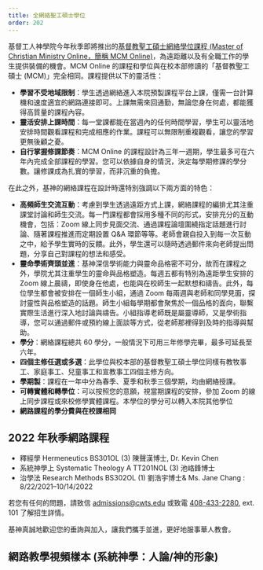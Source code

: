 ```yaml
---
title: 全網絡聖工碩士學位
order: 202
---
```



基督工人神學院今年秋季即將推出的[基督教聖工碩士網絡學位課程 (Master of Christian Ministry Online，簡稱 MCM Online)](/zh/academic/degrees-programs/master-of-christian-ministry-online)，為遠距離以及有全職工作的學生提供裝備的機會。MCM Online 的課程和學位與在校本部修讀的「基督教聖工碩士 (MCM)」完全相同。課程提供以下的靈活性：

- **學習不受地域限制**：學生透過網絡進入本院預製課程平台上課，僅需一台計算機和速度適宜的網路連接即可。上課無需來回通勤，無論您身在何處，都能獲得高質量的課程內容。
- **靈活安排上課時間**：每一堂課都能在當週內的任何時間學習，學生可以靈活地安排時間觀看課程和完成相應的作業。課程可以無限制重複觀看，讓您的學習更無後顧之憂。
- **自行掌握修課節奏**：MCM Online 的課程設計為三年一週期，學生最多可在六年內完成全部課程的學習。您可以依據自身的情況，決定每學期修課的學分數。讓修課成為扎實的學習，而非沉重的負擔。

在此之外，基神的網絡課程在設計時還特別強調以下兩方面的特色：

- **高頻師生交流互動**：考慮到學生透過遠距方式上課，網絡課程的編排尤其注重課堂討論和師生交流。每一門課程都會採用多種不同的形式，安排充分的互動機會，包括：Zoom 線上同步見面交流、通過課程論壇圍繞指定話題進行討論、隨著課程推進而定期設置 Q&A 環節等等。老師會親自投入到每一次互動之中，給予學生實時的反饋。此外，學生還可以隨時透過郵件來向老師提出問題，分享自己對課程的想法和感受。
- **靈命學術齊頭並進**：基神深信學術能力與靈命品格密不可分，故而在課程之外，學院尤其注重學生的靈命與品格塑造。每週五都有特別為遠距學生安排的 Zoom 線上晨禱，即使身在他處，也能與在校師生一起默想和禱告。此外，每位學生都會被安排在一個師生小組，通過 Zoom 每兩週與老師和同學見面，探討靈性與品格塑造的話題。師生小組每學期都會聚焦於一個品格的面向，聯繫實際生活進行深入地討論與禱告。小組指導老師既是屬靈導師，又是學術指導，您可以通過郵件或預約線上面談等方式，從老師那裡得到及時的指導與幫助。
- **學分**：網絡課程總共 60 學分，一般情況下可用三年修學完畢，最多可延長至六年。
- **四個主修任選或多選**：此學位與校本部的基督教聖工碩士學位同樣有教牧事工、家庭事工、兒童事工和宣教事工四個主修方向。
- **學期製**：課程在一年中分為春季、夏季和秋季三個學期，均由網絡授課。
- **可轉實體和轉學位**：可以按照您的意願，視當期課程的安排，參加 Zoom 的線上同步課程或來校修學實體課程。本學位的學分可以轉入本院其他學位
- **網路課程的學分費與在校課相同**

## 2022 年秋季網路課程

- 釋經學 Hermeneutics BS301OL (3) 陳聲漢博士, Dr. Kevin Chen
- 系統神學上 Systematic Theology A TT201NOL (3) 池峈鋒博士
- 治學法 Research Methods BS302OL (1) 劉浩宇博士& Ms. Jane Chang : 8/22/2021–10/14/2022

若您有任何的問題，請致信 [admissions@cwts.edu](mailto:admissions@cwts.edu) 或致電 [408-433-2280](tel:4084332280), ext. 101 了解招生詳情。

基神真誠地歡迎您的垂詢與加入，讓我們攜手並進，更好地服事華人教會。

## 網路教學視頻樣本 (系統神學：人論/神的形象)

<Vimeo
  id="329452951"
  title="系統神學：人論/神的形象"
  width="640"
  height="480"
/>
